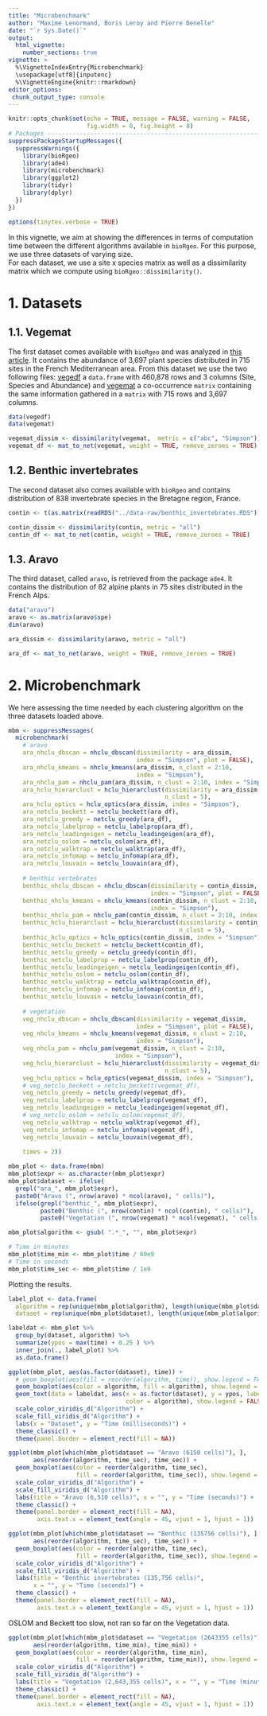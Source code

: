 ```yaml
---
title: "Microbenchmark"
author: "Maxime Lenormand, Boris Leroy and Pierre Denelle"
date: "`r Sys.Date()`"
output: 
  html_vignette:
    number_sections: true
vignette: >
  %\VignetteIndexEntry{Microbenchmark}
  \usepackage[utf8]{inputenc}
  %\VignetteEngine{knitr::rmarkdown}
editor_options: 
 chunk_output_type: console
---
```


```r

knitr::opts_chunk$set(echo = TRUE, message = FALSE, warning = FALSE,
                      fig.width = 8, fig.height = 8)
# Packages --------------------------------------------------------------------
suppressPackageStartupMessages({
  suppressWarnings({
    library(bioRgeo)
    library(ade4)
    library(microbenchmark)
    library(ggplot2)
    library(tidyr)
    library(dplyr)
  })
})

options(tinytex.verbose = TRUE)

```

In this vignette, we aim at showing the differences in terms of computation
time between the different algorithms available in `bioRgeo`. For this purpose,
we use three datasets of varying size.
<br>
For each dataset, we use a site x species matrix as well as a dissimilarity
matrix which we compute using `bioRgeo::dissimilarity()`.

# 1. Datasets
## 1.1. Vegemat
The first dataset comes available with `bioRgeo` and was analyzed in
[this article](https://onlinelibrary.wiley.com/doi/full/10.1002/ece3.4718).
It contains the abundance of 3,697 plant species distributed in 715 sites in
the French Mediterranean area. 
From this dataset we use the two following files:
[vegedf](https://biorgeo.github.io/bioRgeo/reference/vegedf.html) a 
`data.frame` with 460,878 rows and 3 columns (Site, Species and Abundance) and
[vegemat](https://biorgeo.github.io/bioRgeo/reference/vegemat.html) 
a co-occurrence `matrix` containing the same information gathered in a `matrix`
with 715 rows and 3,697 columns.

```r
data(vegedf)
data(vegemat)

vegemat_dissim <- dissimilarity(vegemat,  metric = c("abc", "Simpson"))
vegemat_df <- mat_to_net(vegemat, weight = TRUE, remove_zeroes = TRUE)
```

## 1.2. Benthic invertebrates
The second dataset also comes available with `bioRgeo` and contains
distribution of 838 invertebrate species in the Bretagne region, France.

```r
contin <- t(as.matrix(readRDS("../data-raw/benthic_invertebrates.RDS")))

contin_dissim <- dissimilarity(contin, metric = "all")
contin_df <- mat_to_net(contin, weight = TRUE, remove_zeroes = TRUE)
```

## 1.3. Aravo
The third dataset, called `aravo`, is retrieved from the package `ade4`. It
contains the distribution of 82 alpine plants in 75 sites distributed in the
French Alps.

```r
data("aravo")
aravo <- as.matrix(aravo$spe)
dim(aravo)

ara_dissim <- dissimilarity(aravo, metric = "all")

ara_df <- mat_to_net(aravo, weight = TRUE, remove_zeroes = TRUE)
```

# 2. Microbenchmark
We here assessing the time needed by each clustering algorithm on the three
datasets loaded above.

```r
mbm <- suppressMessages(
  microbenchmark(
    # aravo
    ara_nhclu_dbscan = nhclu_dbscan(dissimilarity = ara_dissim,
                                    index = "Simpson", plot = FALSE),
    ara_nhclu_kmeans = nhclu_kmeans(ara_dissim, n_clust = 2:10,
                                    index = "Simpson"),
    ara_nhclu_pam = nhclu_pam(ara_dissim, n_clust = 2:10, index = "Simpson"),
    ara_hclu_hierarclust = hclu_hierarclust(dissimilarity = ara_dissim,
                                            n_clust = 5),
    ara_hclu_optics = hclu_optics(ara_dissim, index = "Simpson"),
    ara_netclu_beckett = netclu_beckett(ara_df),
    ara_netclu_greedy = netclu_greedy(ara_df),
    ara_netclu_labelprop = netclu_labelprop(ara_df),
    ara_netclu_leadingeigen = netclu_leadingeigen(ara_df),
    ara_netclu_oslom = netclu_oslom(ara_df),
    ara_netclu_walktrap = netclu_walktrap(ara_df),
    ara_netclu_infomap = netclu_infomap(ara_df),
    ara_netclu_louvain = netclu_louvain(ara_df),
    
    # benthic vertebrates
    benthic_nhclu_dbscan = nhclu_dbscan(dissimilarity = contin_dissim,
                                        index = "Simpson", plot = FALSE),
    benthic_nhclu_kmeans = nhclu_kmeans(contin_dissim, n_clust = 2:10,
                                        index = "Simpson"),
    benthic_nhclu_pam = nhclu_pam(contin_dissim, n_clust = 2:10, index = "Simpson"),
    benthic_hclu_hierarclust = hclu_hierarclust(dissimilarity = contin_dissim,
                                                n_clust = 5),
    benthic_hclu_optics = hclu_optics(contin_dissim, index = "Simpson"),
    benthic_netclu_beckett = netclu_beckett(contin_df),
    benthic_netclu_greedy = netclu_greedy(contin_df),
    benthic_netclu_labelprop = netclu_labelprop(contin_df),
    benthic_netclu_leadingeigen = netclu_leadingeigen(contin_df),
    benthic_netclu_oslom = netclu_oslom(contin_df),
    benthic_netclu_walktrap = netclu_walktrap(contin_df),
    benthic_netclu_infomap = netclu_infomap(contin_df),
    benthic_netclu_louvain = netclu_louvain(contin_df),
    
    # vegetation
    veg_nhclu_dbscan = nhclu_dbscan(dissimilarity = vegemat_dissim,
                                    index = "Simpson", plot = FALSE),
    veg_nhclu_kmeans = nhclu_kmeans(vegemat_dissim, n_clust = 2:10,
                                    index = "Simpson"),
    veg_nhclu_pam = nhclu_pam(vegemat_dissim, n_clust = 2:10,
                              index = "Simpson"),
    veg_hclu_hierarclust = hclu_hierarclust(dissimilarity = vegemat_dissim,
                                            n_clust = 5),
    veg_hclu_optics = hclu_optics(vegemat_dissim, index = "Simpson"),
    # veg_netclu_beckett = netclu_beckett(vegemat_df),
    veg_netclu_greedy = netclu_greedy(vegemat_df),
    veg_netclu_labelprop = netclu_labelprop(vegemat_df),
    veg_netclu_leadingeigen = netclu_leadingeigen(vegemat_df),
    # veg_netclu_oslom = netclu_oslom(vegemat_df),
    veg_netclu_walktrap = netclu_walktrap(vegemat_df),
    veg_netclu_infomap = netclu_infomap(vegemat_df),
    veg_netclu_louvain = netclu_louvain(vegemat_df),
    
    times = 2))

mbm_plot <- data.frame(mbm)
mbm_plot$expr <- as.character(mbm_plot$expr)
mbm_plot$dataset <- ifelse(
  grepl("ara_", mbm_plot$expr),
  paste0("Aravo (", nrow(aravo) * ncol(aravo), " cells)"),
  ifelse(grepl("benthic_", mbm_plot$expr),
         paste0("Benthic (", nrow(contin) * ncol(contin), " cells)"),
         paste0("Vegetation (", nrow(vegemat) * ncol(vegemat), " cells)")))

mbm_plot$algorithm <- gsub( ".*_", "", mbm_plot$expr)

# Time in minutes
mbm_plot$time_min <- mbm_plot$time / 60e9
# Time in seconds
mbm_plot$time_sec <- mbm_plot$time / 1e9
```

Plotting the results.

```r
label_plot <- data.frame(
  algorithm = rep(unique(mbm_plot$algorithm), length(unique(mbm_plot$dataset))),
  dataset = rep(unique(mbm_plot$dataset), length(unique(mbm_plot$algorithm))))

labeldat <- mbm_plot %>%
  group_by(dataset, algorithm) %>%
  summarize(ypos = max(time) + 0.25 ) %>%
  inner_join(., label_plot) %>%
  as.data.frame()

ggplot(mbm_plot, aes(as.factor(dataset), time)) +
  # geom_boxplot(aes(fill = reorder(algorithm, time)), show.legend = FALSE) +
  geom_boxplot(aes(color = algorithm, fill = algorithm), show.legend = FALSE) +
  geom_text(data = labeldat, aes(x = as.factor(dataset), y = ypos, label = algorithm,
                                 color = algorithm), show.legend = FALSE) +
  scale_color_viridis_d("Algorithm") +
  scale_fill_viridis_d("Algorithm") +
  labs(x = "Dataset", y = "Time (milliseconds)") +
  theme_classic() +
  theme(panel.border = element_rect(fill = NA))
```


```r
ggplot(mbm_plot[which(mbm_plot$dataset == "Aravo (6150 cells)"), ],
       aes(reorder(algorithm, time_sec), time_sec)) +
  geom_boxplot(aes(color = reorder(algorithm, time_sec),
                   fill = reorder(algorithm, time_sec)), show.legend = FALSE) +
  scale_color_viridis_d("Algorithm") +
  scale_fill_viridis_d("Algorithm") +
  labs(title = "Aravo (6,510 cells)", x = "", y = "Time (seconds)") +
  theme_classic() +
  theme(panel.border = element_rect(fill = NA),
        axis.text.x = element_text(angle = 45, vjust = 1, hjust = 1))
```


```r
ggplot(mbm_plot[which(mbm_plot$dataset == "Benthic (135756 cells)"), ],
       aes(reorder(algorithm, time_sec), time_sec)) +
  geom_boxplot(aes(color = reorder(algorithm, time_sec),
                   fill = reorder(algorithm, time_sec)), show.legend = FALSE) +
  scale_color_viridis_d("Algorithm") +
  scale_fill_viridis_d("Algorithm") +
  labs(title = "Benthic invertebrates (135,756 cells)",
       x = "", y = "Time (seconds)") +
  theme_classic() +
  theme(panel.border = element_rect(fill = NA),
        axis.text.x = element_text(angle = 45, vjust = 1, hjust = 1))
```

OSLOM and Beckett too slow, not ran so far on the Vegetation data.

```r
ggplot(mbm_plot[which(mbm_plot$dataset == "Vegetation (2643355 cells)"), ],
       aes(reorder(algorithm, time_min), time_min)) +
  geom_boxplot(aes(color = reorder(algorithm, time_min),
                   fill = reorder(algorithm, time_min)), show.legend = FALSE) +
  scale_color_viridis_d("Algorithm") +
  scale_fill_viridis_d("Algorithm") +
  labs(title = "Vegetation (2,643,355 cells)", x = "", y = "Time (minutes)") +
  theme_classic() +
  theme(panel.border = element_rect(fill = NA),
        axis.text.x = element_text(angle = 45, vjust = 1, hjust = 1))

```
